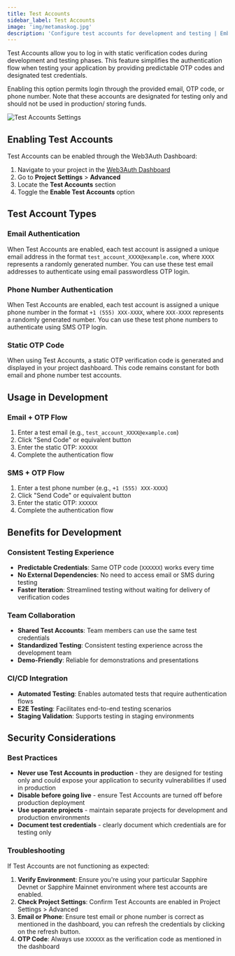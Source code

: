 ```yaml
---
title: Test Accounts
sidebar_label: Test Accounts
image: 'img/metamaskog.jpg'
description: 'Configure test accounts for development and testing | Embedded Wallets'
---
```



Test Accounts allow you to log in with static verification codes during development and testing phases. This feature simplifies the authentication flow when testing your application by providing predictable OTP codes and designated test credentials.

Enabling this option permits login through the provided email, OTP code, or phone number. Note that these accounts are designated for testing only and should not be used in production/ storing funds.

<div
  style={{
    flexBasis: '300px',
    flexGrow: '1',
    textAlign: 'center',
  }}>
  <img
    src={TestAccountsSettings}
    style={{ alignSelf: 'center', maxWidth: '100%' }}
    alt="Test Accounts Settings"
  />
</div>

## Enabling Test Accounts

Test Accounts can be enabled through the Web3Auth Dashboard:

1. Navigate to your project in the [Web3Auth Dashboard](https://dashboard.web3auth.io)
2. Go to **Project Settings** > **Advanced**
3. Locate the **Test Accounts** section
4. Toggle the **Enable Test Accounts** option

## Test Account Types

### Email Authentication

When Test Accounts are enabled, each test account is assigned a unique email address in the format `test_account_XXXX@example.com`, where `XXXX` represents a randomly generated number. You can use these test email addresses to authenticate using email passwordless OTP login.

### Phone Number Authentication

When Test Accounts are enabled, each test account is assigned a unique phone number in the format `+1 (555) XXX-XXXX`, where `XXX-XXXX` represents a randomly generated number. You can use these test phone numbers to authenticate using SMS OTP login.

### Static OTP Code

When using Test Accounts, a static OTP verification code is generated and displayed in your project dashboard. This code remains constant for both email and phone number test accounts.

## Usage in Development

### Email + OTP Flow

1. Enter a test email (e.g., `test_account_XXXX@example.com`)
2. Click "Send Code" or equivalent button
3. Enter the static OTP: `XXXXXX`
4. Complete the authentication flow

### SMS + OTP Flow

1. Enter a test phone number (e.g., `+1 (555) XXX-XXXX`)
2. Click "Send Code" or equivalent button
3. Enter the static OTP: `XXXXXX`
4. Complete the authentication flow

## Benefits for Development

### Consistent Testing Experience

- **Predictable Credentials**: Same OTP code (`XXXXXX`) works every time
- **No External Dependencies**: No need to access email or SMS during testing
- **Faster Iteration**: Streamlined testing without waiting for delivery of verification codes

### Team Collaboration

- **Shared Test Accounts**: Team members can use the same test credentials
- **Standardized Testing**: Consistent testing experience across the development team
- **Demo-Friendly**: Reliable for demonstrations and presentations

### CI/CD Integration

- **Automated Testing**: Enables automated tests that require authentication flows
- **E2E Testing**: Facilitates end-to-end testing scenarios
- **Staging Validation**: Supports testing in staging environments

## Security Considerations

### Best Practices

- **Never use Test Accounts in production** - they are designed for testing only and could expose your application to security vulnerabilities if used in production
- **Disable before going live** - ensure Test Accounts are turned off before production deployment
- **Use separate projects** - maintain separate projects for development and production environments
- **Document test credentials** - clearly document which credentials are for testing only

### Troubleshooting

If Test Accounts are not functioning as expected:

1. **Verify Environment**: Ensure you're using your particular Sapphire Devnet or Sapphire Mainnet environment where test accounts are enabled.
2. **Check Project Settings**: Confirm Test Accounts are enabled in Project Settings > Advanced
3. **Email or Phone**: Ensure test email or phone number is correct as mentioned in the dashboard, you can refresh the credentials by clicking on the refresh button.
4. **OTP Code**: Always use `XXXXXX` as the verification code as mentioned in the dashboard
